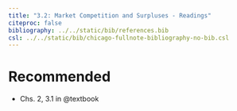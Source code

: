 ```yaml
---
title: "3.2: Market Competition and Surpluses - Readings"
citeproc: false
bibliography: ../../static/bib/references.bib
csl: ../../static/bib/chicago-fullnote-bibliography-no-bib.csl
---
```


# Recommended

- <i class="fas fas fa-book"></i> Chs. 2, 3.1 in @textbook
